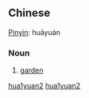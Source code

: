 {{zh-forms|[[花]][[园]]|[[花園]]}}
==Chinese==
{{zh-attention|Chinese header should be replaced with language|key=z花园}}
[[Pinyin]]: huāyuán
===Noun===
# [[garden]]

[[Category:zh-cn:Gardening terms|hua1yuan2]]
[[Category:zh-cn:Elementary Mandarin|hua1yuan2]]